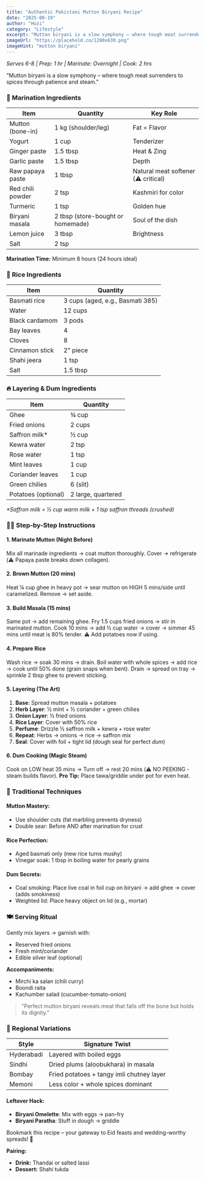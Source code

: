 ```yaml
---
title: "Authentic Pakistani Mutton Biryani Recipe"
date: "2025-08-19"
author: "Huzi"
category: "Lifestyle"
excerpt: "Mutton biryani is a slow symphony – where tough meat surrenders to spices through patience and steam."
imageUrl: "https://placehold.co/1200x630.png"
imageHint: "mutton biryani"
---
```


*Serves 6-8 | Prep: 1 hr | Marinate: Overnight | Cook: 2 hrs*

"Mutton biryani is a slow symphony – where tough meat surrenders to spices through patience and steam."

### 🧂 Marination Ingredients

| Item              | Quantity                   | Key Role                                |
| ----------------- | -------------------------- | --------------------------------------- |
| Mutton (bone-in)  | 1 kg (shoulder/leg)        | Fat = Flavor                            |
| Yogurt            | 1 cup                      | Tenderizer                              |
| Ginger paste      | 1.5 tbsp                   | Heat & Zing                             |
| Garlic paste      | 1.5 tbsp                   | Depth                                   |
| Raw papaya paste  | 1 tbsp                     | Natural meat softener (⚠️ critical)      |
| Red chili powder  | 2 tsp                      | Kashmiri for color                      |
| Turmeric          | 1 tsp                      | Golden hue                              |
| Biryani masala    | 2 tbsp (store-bought or homemade) | Soul of the dish                   |
| Lemon juice       | 3 tbsp                     | Brightness                              |
| Salt              | 2 tsp                      |                                         |

**Marination Time:** Minimum 8 hours (24 hours ideal)

### 🍚 Rice Ingredients

| Item             | Quantity                        |
| ---------------- | ------------------------------- |
| Basmati rice     | 3 cups (aged, e.g., Basmati 385) |
| Water            | 12 cups                         |
| Black cardamom   | 3 pods                          |
| Bay leaves       | 4                               |
| Cloves           | 8                               |
| Cinnamon stick   | 2" piece                        |
| Shahi jeera      | 1 tsp                           |
| Salt             | 1.5 tbsp                        |

### 🔥 Layering & Dum Ingredients

| Item               | Quantity          |
| ------------------ | ----------------- |
| Ghee               | ¾ cup             |
| Fried onions       | 2 cups            |
| Saffron milk*      | ½ cup             |
| Kewra water        | 2 tsp             |
| Rose water         | 1 tsp             |
| Mint leaves        | 1 cup             |
| Coriander leaves   | 1 cup             |
| Green chilies      | 6 (slit)          |
| Potatoes (optional)| 2 large, quartered|

*\*Saffron milk = ½ cup warm milk + 1 tsp saffron threads (crushed)*

### 👨‍🍳 Step-by-Step Instructions

#### 1. Marinate Mutton (Night Before)
Mix all marinade ingredients → coat mutton thoroughly.
Cover → refrigerate (⚠️ Papaya paste breaks down collagen).

#### 2. Brown Mutton (20 mins)
Heat ¼ cup ghee in heavy pot → sear mutton on HIGH 5 mins/side until caramelized.
Remove → set aside.

#### 3. Build Masala (15 mins)
Same pot → add remaining ghee.
Fry 1.5 cups fried onions → stir in marinated mutton.
Cook 10 mins → add ½ cup water → cover → simmer 45 mins until meat is 80% tender.
⚠️ Add potatoes now if using.

#### 4. Prepare Rice
Wash rice → soak 30 mins → drain.
Boil water with whole spices → add rice → cook until 50% done (grain snaps when bent).
Drain → spread on tray → sprinkle 2 tbsp ghee to prevent sticking.

#### 5. Layering (The Art)
1.  **Base**: Spread mutton masala + potatoes
2.  **Herb Layer**: ½ mint + ½ coriander + green chilies
3.  **Onion Layer**: ½ fried onions
4.  **Rice Layer**: Cover with 50% rice
5.  **Perfume**: Drizzle ½ saffron milk + kewra + rose water
6.  **Repeat**: Herbs → onions → rice → saffron mix
7.  **Seal**: Cover with foil + tight lid (dough seal for perfect *dum*)

#### 6. Dum Cooking (Magic Steam)
Cook on LOW heat 35 mins →
Turn off → rest 20 mins (⚠️ NO PEEKING - steam builds flavor).
**Pro Tip:** Place tawa/griddle under pot for even heat.

### 🌟 Traditional Techniques

#### Mutton Mastery:
- Use shoulder cuts (fat marbling prevents dryness)
- Double sear: Before AND after marination for crust

#### Rice Perfection:
- Aged basmati only (new rice turns mushy)
- Vinegar soak: 1 tbsp in boiling water for pearly grains

#### Dum Secrets:
- Coal smoking: Place live coal in foil cup on biryani → add ghee → cover (adds smokiness)
- Weighted lid: Place heavy object on lid (e.g., mortar)

### 🍽️ Serving Ritual
Gently mix layers → garnish with:
- Reserved fried onions
- Fresh mint/coriander
- Edible silver leaf (optional)

**Accompaniments:**
- Mirchi ka salan (chili curry)
- Boondi raita
- Kachumber salad (cucumber-tomato-onion)

> "Perfect mutton biryani reveals meat that falls off the bone but holds its dignity."

### 📜 Regional Variations
| Style      | Signature Twist                     |
| ---------- | ----------------------------------- |
| Hyderabadi | Layered with boiled eggs              |
| Sindhi     | Dried plums (aloobukhara) in masala |
| Bombay     | Fried potatoes + tangy imli chutney layer |
| Memoni     | Less color + whole spices dominant  |

#### Leftover Hack:
- **Biryani Omelette**: Mix with eggs → pan-fry
- **Biryani Paratha**: Stuff in dough → griddle

Bookmark this recipe – your gateway to Eid feasts and wedding-worthy spreads! 🎉

**Pairing:**
- **Drink:** Thandai or salted lassi
- **Dessert:** Shahi tukda
